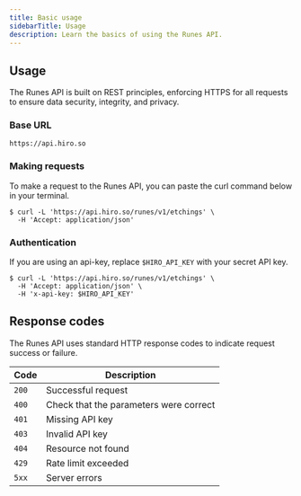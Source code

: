 ```yaml
---
title: Basic usage
sidebarTitle: Usage
description: Learn the basics of using the Runes API.
---
```


## Usage

The Runes API is built on REST principles, enforcing HTTPS for all requests to ensure data security, integrity, and privacy.

### Base URL

```console -c
https://api.hiro.so
```

### Making requests

To make a request to the Runes API, you can paste the curl command below in your terminal.

```terminal
$ curl -L 'https://api.hiro.so/runes/v1/etchings' \
  -H 'Accept: application/json'
```

### Authentication

If you are using an api-key, replace `$HIRO_API_KEY` with your secret API key.

```terminal
$ curl -L 'https://api.hiro.so/runes/v1/etchings' \
  -H 'Accept: application/json' \
  -H 'x-api-key: $HIRO_API_KEY'
```

## Response codes

The Runes API uses standard HTTP response codes to indicate request success or failure.

| Code | Description |
|------|-------------|
| `200` | Successful request |
| `400` | Check that the parameters were correct |
| `401` | Missing API key |
| `403` | Invalid API key |
| `404` | Resource not found |
| `429` | Rate limit exceeded |
| `5xx` | Server errors |
